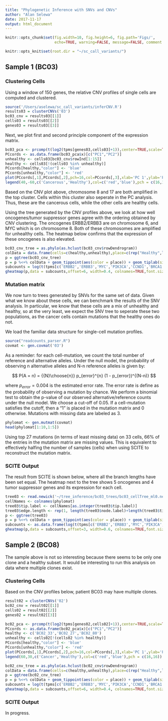 ```yaml
---
title: "Phylogenetic Inference with SNVs and CNVs"
author: "Alan Selewa"
date: 2017-11-17
output: html_document
---
```


```r
knitr::opts_chunk$set(fig.width=10, fig.height=6, fig.path='Figs/',
                      echo=TRUE, warning=FALSE, message=FALSE, comment = NA)
```

```r
knitr::opts_knit$set(root.dir = "~/sc_call_variants/")
```

## Sample 1 (BC03)

### Clustering Cells

Using a window of 150 genes, the relative CNV profiles of single cells are computed and clustered. 

```r
source('/Users/aselewa/sc_call_variants/inferCNV.R')
results03 = clusterCNVs('03')
bc03_cnv = results03[[1]]
cells03 = results03[[2]]
genes03 = results03[[3]]
```

Next, we plot first and second principle component of the expression matrix.

```r
bc03_pca <- prcomp(t(log2(tpms[genes03,cells03]+1)),center=TRUE,scale=TRUE)
PCcords <- as.data.frame(bc03_pca$x)[c("PC1","PC2")]
unhealthy <- cells03[bc03_cnv$rowInd[1:15]]
healthy <- cells03[!(cells03 %in% unhealthy)]
PCcords[healthy,"color"] <- 'blue'
PCcords[unhealthy,"color"] <- 'red'
plot(PCcords[,1],PCcords[,2],pch=16,col=PCcords[,3],xlab='PC 1',ylab='PC 2')
legend(40,-60,c('Cancerous','Healthy'),col=c('red','blue'),pch = c(16,16))
```

Based on the CNV plot above, chromosome 8 and 17 are both amplified in the top cluster. Cells within this cluster also seperate in the PC analysis. Thus, these are the cancerous cells, while the other cells are healthy cells.

Using the tree generated by the CNV profiles above, we look at how well oncogenes/tumor suppressor genes agree with the ordering obtained by CNV clustering. The oncogenes ERBB2/ERBB3 are on chromosome 6, and MYC which is on chromosome 8. Both of these chromosomes are amplified for unhealthy cells. The heatmap below confirms that the expression of these oncogenes is also elevated.

```r
bc03_cnv_tree = as.phylo(as.hclust(bc03_cnv$rowDendrogram))
colData = data.frame(cells=c(healthy,unhealthy),place=c(rep("Healthy",length(healthy)),rep("Cancer",length(unhealthy))))
p = ggtree(bc03_cnv_tree)
p = p %<+% colData + geom_tippoint(aes(color = place)) + geom_tiplab(size=3,hjust = -0.1) + scale_color_manual(values=c("red","blue"))
subcounts = log(t(tpms[c('ERBB2','ERBB3','MYC','PIK3CA','CCND1','BRCA1','BRCA2','ATM','TP53'),cells03])+1)
gheatmap(p,data = subcounts,offset=6, width=0.4, colnames=TRUE,font.size = 1,low='green',high='red')
```

### Mutation matrix

We now turn to trees generated by SNVs for the same set of data. Given what we know about these cells, we can benchmark the results of the SNV analysis. In particular, we know that these cells are a mix of unhealthy and healthy, so at the very least, we expect the SNV tree to seperate these two populations, as the cancer cells contain mutations that the healthy ones do not.

We load the familiar data structure for single-cell mutation profiles.

```r
source("readcounts_parser.R")
covmat <- gen.covmat('03')
```

As a reminder: for each cell-mutation, we count the total number of reference and alternative alleles. Under the null model, the probability of observing n alternative alleles and N-n reference alleles is given by:

$$ P(A = n) = {{N}\choose{n}}  p_{error}^{n} (1 - p_{error})^{(N-n)} $$

where $p_{error} = 0.004$ is the estimated error rate. The error rate is define as the probability of observing a mutation by chance. We perform a binomial test to obtain the p-value of our observed alternative/reference counts under the null model. We choose a cut-off of 0.05. If a cell-mutation satisfies the cutoff, then a "1" is placed in the mutation matrix and 0 otherwise. Mutations with missing data are labeled as 3. 

```r
phylomat <- gen.mutmat(covmat)
head(phylomat[1:10,1:5])
```

Using top 27 mutations (in terms of least missing data) on 33 cells, 66% of the entries in the mutation matrix are missing values. This is equivalent to effectively halfing the number of samples (cells) when using SCITE to reconstruct the mutation matrix.

### SCITE Output

The result from SCITE is shown below, where all the branch lengths have been set equal. The heatmap next to the tree shows 5 oncogenes and 4 tumor suppressor genes and its expression for each cell. 

```r
tree03 <- read.newick('~/tree_inference/bc03_trees/bc03_cellTree_ml0.newick')
cellNames <- colnames(phylomat)
tree03$tip.label <- cellNames[as.integer(tree03$tip.label)]
tree03$edge.length <- rep(1, length(tree03$node.label)+length(tree03$tip.label))
p <- ggtree(tree03)
p = p %<+% colData + geom_tippoint(aes(color = place)) + geom_tiplab(size=3,hjust = -0.1) + scale_color_manual(values=c("red","blue"))
subcounts <- as.data.frame(log(t(tpms[c('ERBB2','ERBB3','MYC','PIK3CA','CCND1','BRCA1','BRCA2','ATM','TP53'),cells03])+1))
gheatmap(p,data = subcounts,offset=3, width=0.6, colnames=TRUE,font.size = 1,low='green',high='red')
```


## Sample 2 (BC08)

The sample above is not so interesting because there seems to be only one clone and a healthy subset. It would be interesting to run this analysis on data where multiple clones exist.

### Clustering Cells

Based on the CNV profiles below, patient BC03 may have multiple clones. 

```r
result02 = clusterCNVs('02')
bc02_cnv = result02[[1]]
cells02 = result02[[2]]
genes02 = result02[[3]]
```

```r
bc02_pca <- prcomp(t(log2(tpms[genes02,cells02]+1)),center=TRUE,scale=TRUE)
PCcords <- as.data.frame(bc02_pca$x)[c("PC1","PC2")]
healthy <- c('BC02_33','BC02_27','BC02_80')
unhealthy <- cells02[!(cells02 %in% healthy)]
PCcords[healthy,"color"] <- 'blue'
PCcords[unhealthy,"color"] <- 'red'
plot(PCcords[,1],PCcords[,2],pch=16,col=PCcords[,3],xlab='PC 1',ylab='PC 2')
legend(60,30,c('Cancer','Healthy'),col=c('red','blue'),pch = c(16,16))
```


```r
bc02_cnv_tree = as.phylo(as.hclust(bc02_cnv$rowDendrogram))
colData = data.frame(cells=c(healthy,unhealthy),place=c(rep("Healthy",length(healthy)),rep("Cancer",length(unhealthy))))
p = ggtree(bc02_cnv_tree)
p = p %<+% colData + geom_tippoint(aes(color = place)) + geom_tiplab(size=3,hjust = -0.1) + scale_color_manual(values=c("red","blue"))
subcounts = log(t(tpms[c('ERBB2','ERBB3','MYC','PIK3CA','CCND1','BRCA1','BRCA2','ATM','TP53'),cells02])+1)
gheatmap(p,data = subcounts,offset=6, width=0.4, colnames=TRUE,font.size = 1,low='green',high='red')
```


### SCITE Output

In progress.
